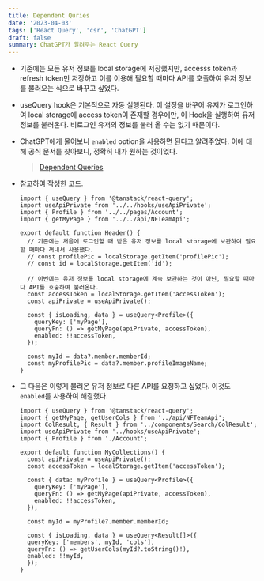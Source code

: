 ```yaml
---
title: Dependent Quries
date: '2023-04-03'
tags: ['React Query', 'csr', 'ChatGPT']
draft: false
summary: ChatGPT가 알려주는 React Query
---
```


- 기존에는 모든 유저 정보를 local storage에 저장했지만, accesss token과 refresh token만 저장하고 이를 이용해 필요할 때마다 API를 호출하여 유저 정보를 불러오는 식으로 바꾸고 싶었다.

- useQuery hook은 기본적으로 자동 실행된다. 이 설정을 바꾸어 유저가 로그인하여 local storage에 access token이 존재할 경우에만, 이 Hook을 실행하여 유저 정보를 불러온다. 비로그인 유저의 정보를 불러 올 수는 없기 때문이다.

- ChatGPT에게 물어보니 `enabled` option을 사용하면 된다고 알려주었다. 이에 대해 공식 문서를 찾아보니, 정확히 내가 원하는 것이었다.
    
    > [Dependent Queries](https://tanstack.com/query/v4/docs/react/guides/dependent-queries)
    

- 참고하여 작성한 코드.
    
    ```ts:/src/components/Home/Header.tsx
    import { useQuery } from '@tanstack/react-query';
    import useApiPrivate from '../../hooks/useApiPrivate';
    import { Profile } from '../../pages/Account';
    import { getMyPage } from '../../api/NFTeamApi';
    	
    export default function Header() {
      // 기존에는 처음에 로그인할 때 받은 유저 정보를 local storage에 보관하여 필요할 때마다 꺼내서 사용했다.
      // const profilePic = localStorage.getItem('profilePic');
      // const id = localStorage.getItem('id');
    	
      // 이번에는 유저 정보를 local storage에 계속 보관하는 것이 아닌, 필요할 때마다 API를 호출하여 불러온다.
      const accessToken = localStorage.getItem('accessToken');
      const apiPrivate = useApiPrivate();
    
      const { isLoading, data } = useQuery<Profile>({
        queryKey: ['myPage'],
        queryFn: () => getMyPage(apiPrivate, accessToken),
        enabled: !!accessToken,
      });
    
      const myId = data?.member.memberId;
      const myProfilePic = data?.member.profileImageName;
    }
    ```
    
- 그 다음은 이렇게 불러온 유저 정보로 다른 API를 요청하고 싶었다. 이것도 `enabled`를 사용하여 해결했다. 
    
    ```ts:/src/pages/MyCollections.tsx
    import { useQuery } from '@tanstack/react-query';
    import { getMyPage, getUserCols } from '../api/NFTeamApi';
    import ColResult, { Result } from '../components/Search/ColResult';
    import useApiPrivate from '../hooks/useApiPrivate';
    import { Profile } from './Account';
    
    export default function MyCollections() {
      const apiPrivate = useApiPrivate();
      const accessToken = localStorage.getItem('accessToken');
    
      const { data: myProfile } = useQuery<Profile>({
        queryKey: ['myPage'],
        queryFn: () => getMyPage(apiPrivate, accessToken),
        enabled: !!accessToken,
      });
    
      const myId = myProfile?.member.memberId;
    
      const { isLoading, data } = useQuery<Result[]>({
      queryKey: ['members', myId, 'cols'],
      queryFn: () => getUserCols(myId?.toString()!),
      enabled: !!myId,
      });
    }
    ```